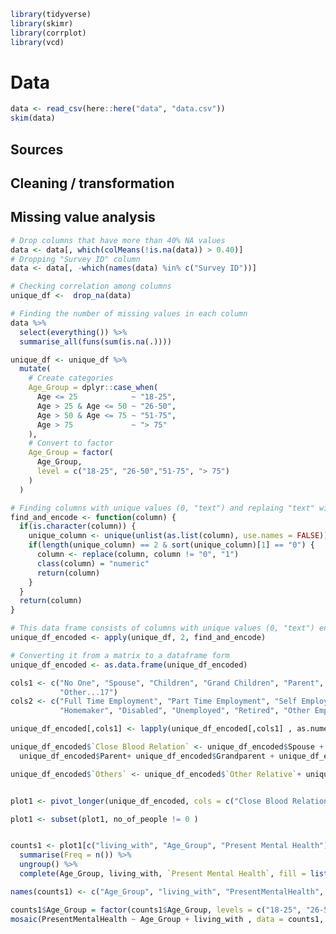 ```r
library(tidyverse)
library(skimr)
library(corrplot)
library(vcd)
```

# Data 

```r
data <- read_csv(here::here("data", "data.csv"))
skim(data)
```

## Sources

## Cleaning / transformation

## Missing value analysis

```r
# Drop columns that have more than 40% NA values
data <- data[, which(colMeans(!is.na(data)) > 0.40)]
# Dropping "Survey ID" column
data <- data[, -which(names(data) %in% c("Survey ID"))]
```

```r
# Checking correlation among columns
unique_df <-  drop_na(data)
```

```r
# Finding the number of missing values in each column
data %>% 
  select(everything()) %>% 
  summarise_all(funs(sum(is.na(.))))
```


```r
unique_df <- unique_df %>% 
  mutate(
    # Create categories
    Age_Group = dplyr::case_when(
      Age <= 25            ~ "18-25",
      Age > 25 & Age <= 50 ~ "26-50",
      Age > 50 & Age <= 75 ~ "51-75",
      Age > 75             ~ "> 75"
    ),
    # Convert to factor
    Age_Group = factor(
      Age_Group,
      level = c("18-25", "26-50","51-75", "> 75")
    )
  )
```

```r
# Finding columns with unique values (0, "text") and replaing "text" with 1
find_and_encode <- function(column) {
  if(is.character(column)) {
    unique_column <- unique(unlist(as.list(column), use.names = FALSE))
    if(length(unique_column) == 2 & sort(unique_column)[1] == "0") {
      column <- replace(column, column != "0", "1")
      class(column) = "numeric"
      return(column)
    }
  }
  return(column)
}

# This data frame consists of columns with unique values (0, "text") encoded as (0, 1)
unique_df_encoded <- apply(unique_df, 2, find_and_encode)

# Converting it from a matrix to a dataframe form
unique_df_encoded <- as.data.frame(unique_df_encoded)

```

```r
cols1 <- c("No One", "Spouse", "Children", "Grand Children", "Parent", "Grandparent", "Brother/Sister", "Other Relative", "Friends",
           "Other...17")
cols2 <- c("Full Time Employment", "Part Time Employment", "Self Employed Full Time", "Self Employed Part Time", "Student",                  
           "Homemaker", "Disabled", "Unemployed", "Retired", "Other Employement")

unique_df_encoded[,cols1] <- lapply(unique_df_encoded[,cols1] , as.numeric)

```



```r
unique_df_encoded$`Close Blood Relation` <- unique_df_encoded$Spouse + unique_df_encoded$Children + unique_df_encoded$`Grand Children` + 
  unique_df_encoded$Parent+ unique_df_encoded$Grandparent + unique_df_encoded$`Brother/Sister` 

unique_df_encoded$`Others` <- unique_df_encoded$`Other Relative`+ unique_df_encoded$`Friends`+ unique_df_encoded$`Other...17`


plot1 <- pivot_longer(unique_df_encoded, cols = c("Close Blood Relation", "Others", "No One"), names_to = "living_with" , values_to = "no_of_people")

```


```r
plot1 <- subset(plot1, no_of_people != 0 )


counts1 <- plot1[c("living_with", "Age_Group", "Present Mental Health")] %>% group_by(living_with, Age_Group, `Present Mental Health`) %>% 
  summarise(Freq = n()) %>% 
  ungroup() %>% 
  complete(Age_Group, living_with, `Present Mental Health`, fill = list(Freq = 0))

names(counts1) <- c("Age_Group", "living_with", "PresentMentalHealth", "Freq")

counts1$Age_Group = factor(counts1$Age_Group, levels = c("18-25", "26-50", "51-75", "> 75"))
mosaic(PresentMentalHealth ~ Age_Group + living_with , data = counts1, direction = c("v", "v", "h"), spacing = spacing_highlighting())




```


